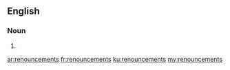==English==

===Noun===
{{head|en|plural}}

# {{plural of|renouncement|lang=en|nocat=1}}

[[ar:renouncements]]
[[fr:renouncements]]
[[ku:renouncements]]
[[my:renouncements]]